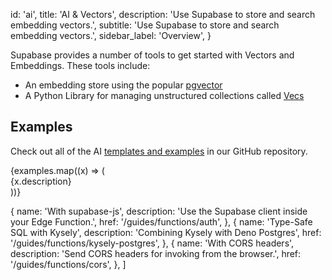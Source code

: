 
  id: 'ai',
  title: 'AI & Vectors',
  description: 'Use Supabase to store and search embedding vectors.',
  subtitle: 'Use Supabase to store and search embedding vectors.',
  sidebar_label: 'Overview',
}

Supabase provides a number of tools to get started with Vectors and Embeddings. These tools include:

- An embedding store using the popular [pgvector](https://github.com/pgvector/pgvector/)
- A Python Library for managing unstructured collections called [Vecs](https://supabase.github.io/vecs/api)

## Examples

Check out all of the AI [templates and examples](https://github.com/supabase/supabase/tree/master/examples/ai) in our GitHub repository.

<div className="grid md:grid-cols-12 gap-4 not-prose">
  {examples.map((x) => (
    <div className="col-span-4" key={x.href}>
      <Link href={x.href} passHref>
        <a>
          <GlassPanel icon={'/docs/img/icons/github-icon'} hasLightIcon={true} title={x.name}>
            {x.description}
          </GlassPanel>
        </a>
      </Link>
    </div>
  ))}
</div>

  {
    name: 'With supabase-js',
    description: 'Use the Supabase client inside your Edge Function.',
    href: '/guides/functions/auth',
  },
  {
    name: 'Type-Safe SQL with Kysely',
    description: 'Combining Kysely with Deno Postgres',
    href: '/guides/functions/kysely-postgres',
  },
  {
    name: 'With CORS headers',
    description: 'Send CORS headers for invoking from the browser.',
    href: '/guides/functions/cors',
  },
]


